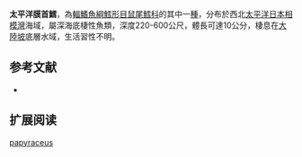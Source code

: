 {{Speciesbox
| name = 太平洋膜首鱈
| status = NE
| status_system = iucn3.1
| trend = unknow
| genus = Hymenocephalus
| species = papyraceus
| authority = [[Jordan_&_Gilbert|Jordan & Gilbert]], 1904
| synonyms = *''Hymenocephalus papiraceus'',Jordan & Gilbert, 1904
}}
'''太平洋膜首鱈'''，為[[輻鰭魚綱|輻鰭魚綱]][[鱈形目|鱈形目]][[鼠尾鱈科|鼠尾鱈科]]的其中一[[種|種]]，分布於西北[[太平洋|太平洋]][[日本|日本]][[相模灣|相模灣]]海域，屬深海底棲性魚類，深度220-600公尺，體長可達10公分，棲息在[[大陸坡|大陸坡]]底層水域，生活習性不明。

==参考文献==
*{{FishBase_species|genus=Hymenocephalus|species=papyraceus|year=2015|month=12}}

== 扩展阅读 ==
{{refbegin}}
{{wikispecies-inline|Hymenocephalus papyraceus|太平洋膜首鱈}}
{{refend}}
{{Taxonbar|from=Q3763402}}

[[Category:膜头鳕属|papyraceus]]


{{鱈形目小作品}}